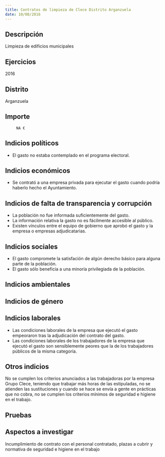 ```yaml
---
title: Contratos de limpieza de Clece Distrito Arganzuela
date: 10/08/2016
---
```



## Descripción
Limpieza de edificios municipales


## Ejercicios
2016


## Distrito
Arganzuela


## Importe
         NA €


## Indicios políticos
- El gasto no estaba contemplado en el programa electoral.


## Indicios económicos
- Se contrató a una empresa privada para ejecutar el gasto cuando podría haberlo hecho el Ayuntamiento.


## Indicios de falta de transparencia y corrupción
- La población no fue informada suficientemente del gasto.
- La información relativa la gasto no es fácilmente accesible al público.
- Existen vínculos entre el equipo de gobierno que aprobó el gasto y la empresa o empresas adjudicatarias.


## Indicios sociales
- El gasto compromete la satisfación de algún derecho básico para alguna parte de la población.
- El gasto sólo beneficia a una minoría privilegiada de la población.


## Indicios ambientales



## Indicios de género



## Indicios laborales
- Las condiciones laborales de la empresa que ejecutó el gasto empeoraron tras la adjudicación del contrato del gasto.
- Las condiciones laborales de los trabajadores de la empresa que ejecutó el gasto son sensiblemente peores que la de los trabajadores públicos de la misma categoría.


## Otros indicios
No se cumplen los criterios anunciados a las trabajadoras por la empresa Grupo Clece, teniendo que trabajar más horas de las estipuladas, no se atienden las sustituciones y cuando se hace se envía a gente en prácticas que no cobra, no se cumplen los criterios mínimos de seguridad e higiene en el trabajo.


## Pruebas



## Aspectos a investigar
Incumplimiento de contrato con el personal contratado, plazas a cubrir y normativa de seguridad e higiene en el trabajo


